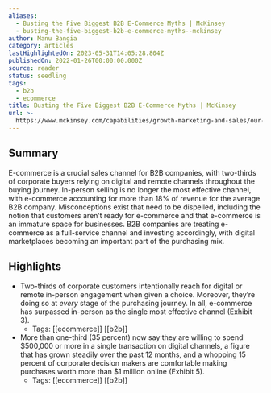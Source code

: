 ```yaml
---
aliases:
  - Busting the Five Biggest B2B E-Commerce Myths | McKinsey
  - busting-the-five-biggest-b2b-e-commerce-myths--mckinsey
author: Manu Bangia
category: articles
lastHighlightedOn: 2023-05-31T14:05:28.804Z
publishedOn: 2022-01-26T00:00:00.000Z
source: reader
status: seedling
tags:
  - b2b
  - ecommerce
title: Busting the Five Biggest B2B E-Commerce Myths | McKinsey
url: >-
  https://www.mckinsey.com/capabilities/growth-marketing-and-sales/our-insights/busting-the-five-biggest-b2b-e-commerce-myths
---
```

## Summary

E-commerce is a crucial sales channel for B2B companies, with two-thirds of corporate buyers relying on digital and remote channels throughout the buying journey. In-person selling is no longer the most effective channel, with e-commerce accounting for more than 18% of revenue for the average B2B company. Misconceptions exist that need to be dispelled, including the notion that customers aren’t ready for e-commerce and that e-commerce is an immature space for businesses. B2B companies are treating e-commerce as a full-service channel and investing accordingly, with digital marketplaces becoming an important part of the purchasing mix.

## Highlights

- Two-thirds of corporate customers intentionally reach for digital or remote in-person engagement when given a choice. Moreover, they’re doing so at _every_ stage of the purchasing journey. In all, e-commerce has surpassed in-person as the single most effective channel (Exhibit 3).
    - Tags: [[ecommerce]] [[b2b]]
- More than one-third (35 percent) now say they are willing to spend $500,000 or more in a single transaction on digital channels, a figure that has grown steadily over the past 12 months, and a whopping 15 percent of corporate decision makers are comfortable making purchases worth more than $1 million online (Exhibit 5).
    - Tags: [[ecommerce]] [[b2b]]
